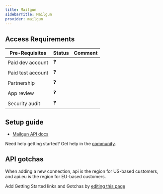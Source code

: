 ```yaml
---
title: Mailgun
sidebarTitle: Mailgun
provider: mailgun
---
```



<Overview />
<PreBuiltTooling provider={providers[pageMetadata.provider]} />
<PreBuiltUseCases />

## Access Requirements
| Pre-Requisites | Status | Comment|
| - | - | - |
| Paid dev account | ❓ |  |
| Paid test account | ❓ |  |
| Partnership | ❓ | |
| App review | ❓ |  |
| Security audit | ❓ | |



## Setup guide

- [Mailgun API docs](https://documentation.mailgun.com/docs/mailgun/api-reference/authentication/)

<Tip>Need help getting started? Get help in the [community](https://nango.dev/slack).</Tip>

## API gotchas

When adding a new connection, api is the region for US-based customers, and api.eu is the region for EU-based customers.

<Note>Add Getting Started links and Gotchas by [editing this page](https://github.com/nangohq/nango/tree/master/docs-v2/integrations/all/mailgun.mdx)</Note>
